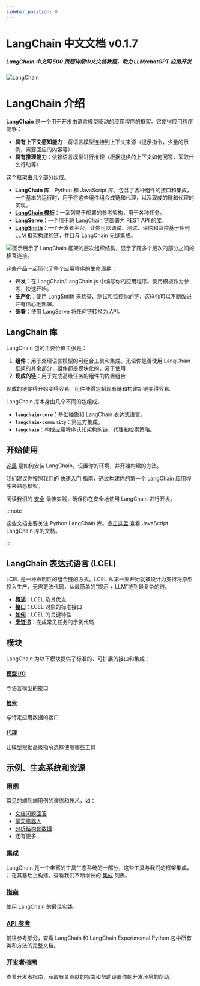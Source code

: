 ```yaml
---
sidebar_position: 0
---
```


# LangChain 中文文档 v0.1.7

##### LangChain 中文网 500 页超详细中文文档教程，助力 LLM/chatGPT 应用开发

![LangChain](https://pica.zhimg.com/50/v2-56e8bbb52aa271012541c1fe1ceb11a2_r.gif 'LangChain中文网')


# LangChain 介绍

**LangChain** 是一个用于开发由语言模型驱动的应用程序的框架。它使得应用程序能够：
- **具有上下文感知能力**：将语言模型连接到上下文来源（提示指令，少量的示例，需要回应的内容等）
- **具有推理能力**：依赖语言模型进行推理（根据提供的上下文如何回答，采取什么行动等）

这个框架由几个部分组成。
- **LangChain 库**：Python 和 JavaScript 库。包含了各种组件的接口和集成，一个基本的运行时，用于将这些组件组合成链和代理，以及现成的链和代理的实现。
- **[LangChain 模板](/docs/templates)**：一系列易于部署的参考架构，用于各种任务。
- **[LangServe](/docs/langserve)**：一个用于将 LangChain 链部署为 REST API 的库。
- **[LangSmith](/docs/langsmith)**：一个开发者平台，让你可以调试、测试、评估和监控基于任何 LLM 框架构建的链，并且与 LangChain 无缝集成。

![图示展示了 LangChain 框架的层次组织结构，显示了跨多个层次的部分之间的相互连接。](https://python.langchain.com/assets/images/langchain_stack-f21828069f74484521f38199910007c1.svg "LangChain 框架概述")

这些产品一起简化了整个应用程序的生命周期：
- **开发**：在 LangChain/LangChain.js 中编写你的应用程序。使用模板作为参考，快速开始。
- **生产化**：使用 LangSmith 来检查、测试和监控你的链，这样你可以不断改进并有信心地部署。
- **部署**：使用 LangServe 将任何链转换为 API。

## LangChain 库

LangChain 包的主要价值主张是：
1. **组件**：用于处理语言模型的可组合工具和集成。无论你是否使用 LangChain 框架的其余部分，组件都是模块化的，易于使用
2. **现成的链**：用于完成高级任务的组件的内置组合

现成的链使得开始变得容易。组件使得定制现有链和构建新链变得容易。

LangChain 库本身由几个不同的包组成。
- **`langchain-core`**：基础抽象和 LangChain 表达式语言。
- **`langchain-community`**：第三方集成。
- **`langchain`**：构成应用程序认知架构的链、代理和检索策略。

## 开始使用

[这里](/docs/get_started/installation) 是如何安装 LangChain，设置你的环境，并开始构建的方法。

我们建议你按照我们的 [快速入门](/docs/get_started/quickstart) 指南，通过构建你的第一个 LangChain 应用程序来熟悉框架。

阅读我们的 [安全](/docs/security) 最佳实践，确保你在安全地使用 LangChain 进行开发。

:::note

这些文档主要关注 Python LangChain 库。[点击这里](https://js.langchain.com) 查看 JavaScript LangChain 库的文档。

:::

## LangChain 表达式语言 (LCEL)

LCEL 是一种声明性的组合链的方式。LCEL 从第一天开始就被设计为支持将原型投入生产，无需更改代码，从最简单的“提示 + LLM”链到最复杂的链。

- **[概述](/docs/expression_language/)**：LCEL 及其优点
- **[接口](/docs/expression_language/interface)**：LCEL 对象的标准接口
- **[如何](/docs/expression_language/how_to)**：LCEL 的关键特性
- **[烹饪书](/docs/expression_language/cookbook)**：完成常见任务的示例代码


## 模块

LangChain 为以下模块提供了标准的、可扩展的接口和集成：

#### [模型 I/O](/docs/modules/model_io/)
与语言模型的接口

#### [检索](/docs/modules/data_connection/)
与特定应用数据的接口

#### [代理](/docs/modules/agents/)
让模型根据高级指令选择使用哪些工具


## 示例、生态系统和资源

### [用例](/docs/use_cases/question_answering/)
常见的端到端用例的演练和技术，如：
- [文档问题回答](/docs/use_cases/question_answering/)
- [聊天机器人](/docs/use_cases/chatbots/)
- [分析结构化数据](/docs/use_cases/sql/)
- 还有更多...

### [集成](/docs/integrations/providers/)
LangChain 是一个丰富的工具生态系统的一部分，这些工具与我们的框架集成，并在其基础上构建。查看我们不断增长的 [集成](/docs/integrations/providers/) 列表。

### [指南](../guides/debugging.md)
使用 LangChain 的最佳实践。

### [API 参考](https://api.python.langchain.com)
前往参考部分，查看 LangChain 和 LangChain Experimental Python 包中所有类和方法的完整文档。

### [开发者指南](/docs/contributing)
查看开发者指南，获取有关贡献的指南和帮助设置你的开发环境的帮助。


